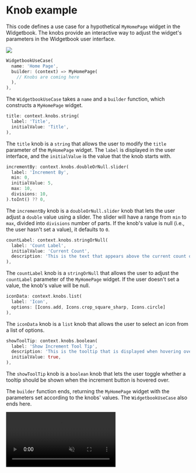 # Knob example

This code defines a use case for a hypothetical `MyHomePage` widget in the
Widgetbook. The knobs provide an interactive way to adjust the widget's
parameters in the Widgetbook user interface.

<Image src="/assets/knobs/knobs.png" zoom />

```dart
WidgetbookUseCase(
  name: 'Home Page',
  builder: (context) => MyHomePage(
    // Knobs are coming here
  ),
),
```

The `WidgetbookUseCase` takes a `name` and a `builder` function, which
constructs a `MyHomePage` widget.

```dart
title: context.knobs.string(
  label: 'Title',
  initialValue: 'Title',
),
```

The `title` knob is a `string` that allows the user to modify the `title`
parameter of the `MyHomePage` widget. The `label` is displayed in the user
interface, and the `initialValue` is the value that the knob starts with.

```dart
incrementBy: context.knobs.doubleOrNull.slider(
  label: 'Increment By',
  min: 0,
  initialValue: 5,
  max: 10,
  divisions: 10,
).toInt() ?? 0,
```

The `incrementBy` knob is a `doubleOrNull.slider` knob that lets the user adjust
a `double` value using a slider. The slider will have a range from `min` to
`max`, divided into `divisions` number of parts. If the knob's value is null
(i.e., the user hasn't set a value), it defaults to `0`.

```dart
countLabel: context.knobs.stringOrNull(
  label: 'Count Label',
  initialValue: 'Current Count',
  description: 'This is the text that appears above the current count of increments',
),
```

The `countLabel` knob is a `stringOrNull` that allows the user to adjust the
`countLabel` parameter of the `MyHomePage` widget. If the user doesn't set a
value, the knob's value will be null.

```dart
iconData: context.knobs.list(
  label: 'Icon',
  options: [Icons.add, Icons.crop_square_sharp, Icons.circle]
),
```

The `iconData` knob is a `list` knob that allows the user to select an icon from
a list of options.

```dart
showToolTip: context.knobs.boolean(
  label: 'Show Increment Tool Tip',
  description: 'This is the tooltip that is displayed when hovering over the increment button',
  initialValue: true,
),
```

The `showToolTip` knob is a `boolean` knob that lets the user toggle whether a
tooltip should be shown when the increment button is hovered over.

The `builder` function ends, returning the `MyHomePage` widget with the
parameters set according to the knobs' values. The `WidgetbookUseCase` also ends
here.

<Video autoPlay muted src="/assets/knobs/knobs.mp4" type="video/mp4" />

## Putting it all together

```dart
import 'package:flutter/material.dart';
import 'package:widgetbook/widgetbook.dart';

void main() {
  runApp(const KnobsExample());
}

class MyHomePage extends StatefulWidget {
  const MyHomePage({
    required this.title,
    this.incrementBy = 1,
    this.countLabel,
    this.iconData,
    this.showToolTip = true,
    this.color = Colors.blue
    this.duration = Duration.zero,
    this.dateTime,
    super.key,
  });

  final String title;
  final int incrementBy;
  final String? countLabel;
  final IconData? iconData;
  final bool showToolTip;
  final Color color;
  final Duration duration;
  final DateTime? dateTime;

  @override
  State<MyHomePage> createState() => _MyHomePageState();
}

class _MyHomePageState extends State<MyHomePage> {
  int _counter = 0;

  void _incrementCounter() {
    setState(() {
      _counter += widget.incrementBy;
    });
  }

  @override
  Widget build(BuildContext context) {
    return Scaffold(
      appBar: AppBar(
        title: Text(widget.title),
      ),
      body: Center(
        child: Column(
          mainAxisAlignment: MainAxisAlignment.center,
          children: <Widget>[
            Text(
              widget.countLabel ??
                  'You have pushed the button this many times:',
            ),
            Text(
              '$_counter',
              style: Theme.of(context).textTheme.headlineMedium,
            ),
            Text(
              color.value.toRadixString(16),
              style: TextStyle(
                color: color
              )
            ),
            Text(
              '${widget.duration}',
              style: Theme.of(context).textTheme.headlineMedium,
            ),
            Text(
              widget.dateTime?.toSimpleFormat() ?? '-',
              style: Theme.of(context).textTheme.headlineMedium,
            ),
          ],
        ),
      ),
      floatingActionButton: FloatingActionButton(
        onPressed: _incrementCounter,
        tooltip: widget.showToolTip ? 'Increment' : null,
        child: Icon(widget.iconData ?? Icons.add),
      ),
    );
  }
}

class KnobsExample extends StatelessWidget {
  const KnobsExample({super.key});

  @override
  Widget build(BuildContext context) {
    final initialDate = DateTime.now();

    return Widgetbook.material(
      addons: [
        DeviceFrameAddon(
          devices: [
            Devices.ios.iPhoneSE,
            Devices.ios.iPhone13,
          ],
        ),
        TextScaleAddon(
          scales: [1, 2],
        ),
        MaterialThemeAddon(
          themes: [
            WidgetbookTheme(
              data: ThemeData.dark(),
              name: 'dark',
            ),
          ],
        ),
      ],
      directories: [
        WidgetbookCategory(
          name: 'Pages',
          children: [
            WidgetbookComponent(
              name: 'On boarding',
              useCases: [
                WidgetbookUseCase(
                  name: 'Home Page',
                  builder: (context) => MyHomePage(
                    title: context.knobs
                        .string(label: 'Title', initialValue: 'Title'),
                    incrementBy: context.knobs.doubleOrNull
                            .slider(
                              label: 'Increment By',
                              min: 0,
                              initialValue: 5,
                              max: 10,
                              divisions: 10,
                            )
                            ?.toInt() ??
                        0,
                    countLabel: context.knobs.stringOrNull(
                      label: 'Count Label',
                      initialValue: 'Current Count',
                      description:
                          'This is the text that appears above the current count of increments',
                    ),
                    iconData: context.knobs.list(
                      label: 'Icon',
                      options: [
                        Icons.add,
                        Icons.crop_square_sharp,
                        Icons.circle
                      ],
                    ),
                    showToolTip: context.knobs.boolean(
                      label: 'Show Increment Tool Tip',
                      description:
                          'This is the tooltip that is displayed when hovering over the increment button',
                      initialValue: true,
                    ),
                    color: context.knobs.color(
                      label: 'Change text color',
                      initialValue: Colors.blue,
                    ),
                    duration: context.knobs.duration(
                      label: 'Increment duration',
                      initialValue: const Duration(seconds: 5),
                    ),
                    dateTime: context.knobs.dateTimeOrNull(
                        // placing DateTime.now() here will cause the date time and
                        // the text field to be out of sync
                        initialValue: initialDate,
                        label: 'Select Date Time',
                        start: DateTime(initialDate.year - 1),
                        end: DateTime(initialDate.year + 1),
                    ),
                  ),
                ),
              ],
            ),
          ],
        ),
      ],
    );
  }
}
```

You can see an example of this and different knobs available
[here](https://github.com/widgetbook/widgetbook/blob/main/examples/knobs_example/lib/widgetbook.dart).
